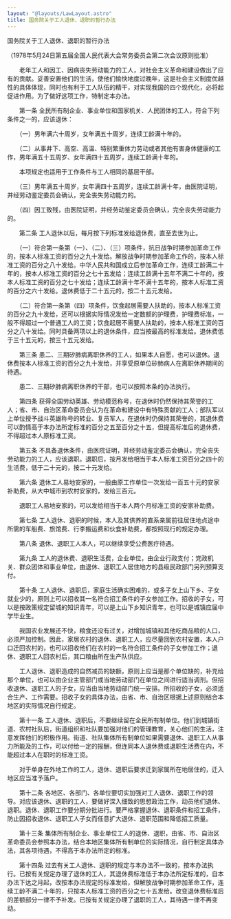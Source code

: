 ```yaml
---
layout: "@layouts/LawLayout.astro"
title: 国务院关于工人退休、退职的暂行办法
---
```


国务院关于工人退休、退职的暂行办法

（1978年5月24日第五届全国人民代表大会常务委员会第二次会议原则批准）


　　老年工人和因工、因病丧失劳动能力的工人，对社会主义革命和建设做出了应有的贡献。妥善安置他们的生活，使他们愉快地度过晚年，这是社会主义制度优越性的具体体现，同时也有利于工人队伍的精干，对实现我国的四个现代化，必将起促进作用。为了做好这项工作，特制定本办法。

　　第一条    全民所有制企业、事业单位和国家机关、人民团体的工人，符合下列条件之一的，应该退休：

　　（一）男年满六十周岁，女年满五十周岁，连续工龄满十年的。

　　（二）从事井下、高空、高温、特别繁重体力劳动或者其他有害身体健康的工作，男年满五十五周岁、女年满四十五周岁，连续工龄满十年的。

　　本项规定也适用于工作条件与工人相同的基层干部。

　　（三）男年满五十周岁，女年满四十五周岁，连续工龄满十年，由医院证明，并经劳动鉴定委员会确认，完全丧失劳动能力的。

　　（四）因工致残，由医院证明，并经劳动鉴定委员会确认，完全丧失劳动能力的。

　　第二条    工人退休以后，每月按下列标准发给退休费，直至去世为止。

　　（一）符合第一条第（一）、（二）、（三）项条件，抗日战争时期参加革命工作的，按本人标准工资的百分之九十发给。解放战争时期参加革命工作的，按本人标准工资的百分之八十发给。中华人民共和国成立后参加革命工作，连续工龄满二十年的，按本人标准工资的百分之七十五发给；连续工龄满十五年不满二十年的，按本人标准工资的百分之七十发给；连续工龄满十年不满十五年的，按本人标准工资的百分之六十发给。退休费低于二十五元的，按二十五元发给。

　　（二）符合第一条第（四）项条件，饮食起居需要人扶助的，按本人标准工资的百分之九十发给，还可以根据实际情况发给一定数额的护理费，护理费标准，一般不得超过一个普通工人的工资；饮食起居不需要人扶助的，按本人标准工资的百分之八十发给。同时具备两项以上的退休条件，应当按最高的标准发给。退休费低于三十五元的，按三十五元发给。

　　第三条    患二、三期矽肺病离职休养的工人，如果本人自愿，也可以退休。退休费按本人标准工资的百分之九十发给，并享受原单位矽肺病人在离职休养期间的待遇。

　　患二、三期矽肺病离职休养的干部，也可以按照本条的办法执行。

　　第四条    获得全国劳动英雄、劳动模范称号，在退休时仍然保持其荣誉的工人；省、市、自治区革命委员会认为在革命和建设中有特殊贡献的工人；部队军以上单位授予战斗英雄称号的转业、复员军人，在退休时仍保持其荣誉的，其退休费可以酌情高于本办法所定标准的百分之五至百分之十五，但提高标准后的退休费，不得超过本人原标准工资。

　　第五条    不具备退休条件，由医院证明，并经劳动鉴定委员会确认，完全丧失劳动能力的工人，应该退职。退职后，按月发给相当于本人标准工资百分之四十的生活费，低于二十元的，按二十元发给。

　　第六条    退休工人易地安家的，一般由原工作单位一次发给一百五十元的安家补助费，从大中城市到农村安家的，发给三百元。

　　退职工人易地安家的，可以发给相当于本人两个月标准工资的安家补助费。

　　第七条    工人退休、退职的时候，本人及其供养的直系亲属前往居住地点途中所需的车船费、旅馆费、行李搬运费和伙食补助费，都按照现行的规定办理。

　　第八条    退休、退职工人本人，可以继续享受公费医疗待遇。

　　第九条    工人的退休费、退职生活费，企业单位，由企业行政支付；党政机关、群众团体和事业单位，由退休、退职工人居住地方的县级民政部门另列预算支付。

　　第十条    工人退休、退职后，家庭生活确实困难的，或多子女上山下乡、子女就业少的，原则上可以招收其一名符合招工条件的子女参加工作。招收的子女，可以是按政策规定留城的知识青年，可以是上山下乡知识青年，也可以是城镇应届中学毕业生。

　　我国农业发展还不快，粮食还没有过关，对增加城镇和其他吃商品粮的人口，必须严加控制。因此，家居农村的退休、退职工人，应尽量回到农村安置，本人户口迁回农村的，也可以招收他们在农村的一名符合招工条件的子女参加工作；退休、退职工人回农村后，其口粮由所在生产队供应。

　　工人退休、退职造成的自然减员的缺额，原则上应当是那个单位缺的，补充给那个单位，也可以由企业主管部门或当地劳动部门在单位之间进行适当调剂。但招收退休、退职工人的子女，应当由当地劳动部门统一安排。所招收的子女，必须适合生产、工作需要。招收子女的具体办法，由省、市、自治区根据上述原则结合本地区的实际情况自行规定。

　　第十一条    工人退休、退职后，不要继续留在全民所有制单位。他们到城镇街道、农村社队后，街道组织和社队要加强对他们的管理教育，关心他们的生活，注意发挥他们的积极作用。街道、社队集体所有制单位如果需要退休、退职工人从事力所能及的工作，可以付给一定的报酬，但连同本人退休费或退职生活费在内，不能超过本人在职时的标准工资。

　　对于单身在外地工作的工人，退休、退职后要求迁到家属所在地居住的，迁入地区应当准予落户。

　　第十二条    各地区、各部门、各单位要切实加强对工人退休、退职工作的领导。对应该退休、退职的工人，要做好深入细致的思想政治工作，动员他们退休、退职。退休、退职工作要分期分批进行。要严格掌握退休、退职条件和招工条件，防止因招收退休、退职工人子女而任意扩大退休、退职范围和降低招工质量。

　　第十三条    集体所有制企业、事业单位工人的退休、退职，由省、市、自治区革命委员会参照本办法，结合本地区集体所有制单位的实际情况，自行制定具体办法，其各项待遇，不得高于本办法所定的标准。

　　第十四条    过去有关工人退休、退职的规定与本办法不一致的，按本办法执行。已按有关规定办理了退休的工人，其退休费标准低于本办法所定标准的，自本办法下达之月起，改按本办法规定的标准发给，但解放战争时期参加革命工作，连续工龄不满二十年的，只按本人标准工资的百分之七十五发给。改变退休费标准后的差额部分一律不予补发。已按有关规定办理了退职的工人，其待遇一律不再变动。
